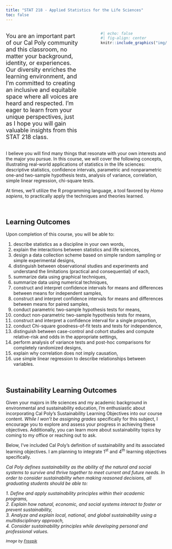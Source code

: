 ```yaml
---
title: "STAT 218 - Applied Statistics for the Life Sciences"
toc: false
---
```


:::: {.columns}
::: {.column width="50%"}
::: {style="font-size: 18px"}

You are an important part of our Cal Poly community and this classroom, no matter your
background, identity, or experiences. Our diversity enriches the learning environment, and
I’m committed to creating an inclusive and equitable space where all voices are heard and
respected. I’m eager to learn from your unique perspectives, just as I hope you will gain
valuable insights from this STAT 218 class.


:::
:::

::: {.column width="5%"}

:::

::: {.column width="45%"}

```r
#| echo: false
#| fig-align: center
knitr::include_graphics("img/img1.png")
```
:::
::::

I believe you will find many things that resonate with your own interests and the major you pursue. In this course, we will cover the following concepts, illustrating real-world applications of statistics in the life sciences: descriptive statistics, confidence intervals, parametric and nonparametric one-and two-sample hypothesis tests, analysis of variance, correlation, simple linear regression, chi-square tests. 

At times, we'll utilize the R programming language, a tool favored by _Homo sapiens_, to practically apply the techniques and theories learned. 

<br>

## Learning Outcomes

Upon completion of this course, you will be able to:

1. describe statistics as a discipline in your own words,
2. explain the interactions between statistics and life sciences,
3. design a data collection scheme based on simple random sampling or simple experimental designs,
4. distinguish between observational studies and experiments and understand the limitations (practical and consequential) of each,
5. summarize data using graphical techniques,
6. summarize data using numerical techniques,
7. construct and interpret confidence intervals for means and differences between means for independent samples,
8. construct and interpret confidence intervals for means and differences between means for paired samples,
9. conduct parametric two-sample hypothesis tests for means,
10. conduct non-parametric two-sample hypothesis tests for means,
11. construct and interpret a confidence interval for a single proportion,
12. conduct Chi-square goodness-of-fit tests and tests for independence,
13. distinguish between case-control and cohort studies and compute relative-risk and odds in the appropriate settings,
14. perform analysis of variance tests and post-hoc comparisons for completely randomized designs,
15. explain why correlation does not imply causation,
16. use simple linear regression to describe relationships between variables.

<br>

## Sustainability Learning Outcomes

Given your majors in life sciences and my academic background in environmental and sustainability education, I'm enthusiastic about incorporating Cal Poly's Sustainability Learning Objectives into our course content. _While I won't be assigning grades_ specifically for this subject, I encourage you to explore and assess your progress in achieving these objectives. Additionally, you can learn more about sustainability topics by coming to my office or reaching out to ask. 

Below, I've included Cal Poly's definition of sustainability and its associated learning objectives. I am planning to integrate 1^st^ and 4^th^ learning objectives specifically.

_Cal Poly defines sustainability as the ability of the natural and social systems to survive and thrive together to meet current and future needs. In order to consider sustainability when making reasoned decisions, all graduating students should be able to:_

_1. Define and apply sustainability principles within their academic programs,_   
_2. Explain how natural, economic, and social systems interact to foster or prevent sustainability,_   
_3. Analyze and explain local, national, and global sustainability using a multidisciplinary approach,_   
_4. Consider sustainability principles while developing personal and professional values._


::: {style="font-size: 12px"}

_Image by <a href="https://www.freepik.com/free-photo/person-holding-globe-grass-with-copy-space_7462463.htm">Freepik</a>_
:::